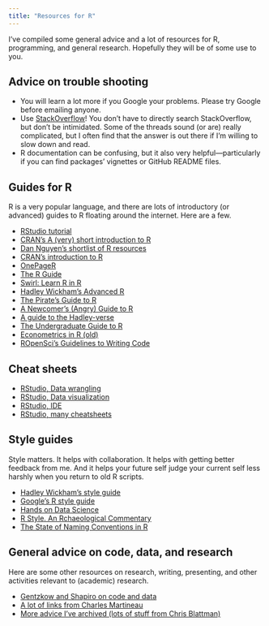 ```yaml
---
title: "Resources for R"
---
```


I've compiled some general advice and a lot of resources for R, programming, and general research. Hopefully they will be of some use to you.

## Advice on trouble shooting

- You will learn a lot more if you Google your problems. Please try Google before emailing anyone.
- Use [StackOverflow](http://stackoverflow.com)! You don't have to directly search StackOverflow, but don't be intimidated. Some of the threads sound (or are) really complicated, but I often find that the answer is out there if I'm willing to slow down and read.
- R documentation can be confusing, but it also very helpful—particularly if you can find packages' vignettes or GitHub README files.

## Guides for R

R is a very popular language, and there are lots of introductory (or advanced) guides to R floating around the internet. Here are a few.

- [RStudio tutorial](http://web.cs.ucla.edu/~gulzar/rstudio/basic-tutorial.html)
- [CRAN's A (very) short introduction to R](https://cran.r-project.org/doc/contrib/Torfs+Brauer-Short-R-Intro.pdf)
- [Dan Nguyen's shortlist of R resources](http://blog.danwin.com/best-and-free-r-language-resources)
- [CRAN's introduction to R](https://cran.r-project.org/doc/manuals/r-release/R-intro.pdf)
- [OnePageR](http://togaware.com/onepager/)
- [The R Guide](https://cran.r-project.org/doc/contrib/Owen-TheRGuide.pdf)
- [Swirl: Learn R in R](http://swirlstats.com/)
- [Hadley Wickham's Advanced R](http://adv-r.had.co.nz/)
- [The Pirate's Guide to R](http://nathanieldphillips.com/thepiratesguidetor/)
- [A Newcomer's (Angry) Guide to R](http://arrgh.tim-smith.us/)
- [A guide to the Hadley-verse](https://barryrowlingson.github.io/hadleyverse/#1)
- [The Undergraduate Guide to R](http://www.biostat.jhsph.edu/~ajaffe/docs/undergradguidetoR.pdf)
- [Econometrics in R (old)](https://cran.r-project.org/doc/contrib/Farnsworth-EconometricsInR.pdf)
- [ROpenSci's Guidelines to Writing Code](https://ropensci.github.io/reproducibility-guide/sections/writingCode/)

## Cheat sheets

- [RStudio, Data wrangling](http://www.rstudio.com/wp-content/uploads/2015/02/data-wrangling-cheatsheet.pdf)
- [RStudio, Data visualization](http://www.rstudio.com/wp-content/uploads/2015/12/ggplot2-cheatsheet-2.0.pdf)
- [RStudio, IDE](http://www.rstudio.com/wp-content/uploads/2016/01/rstudio-IDE-cheatsheet.pdf)
- [RStudio, many cheatsheets](https://www.rstudio.com/resources/cheatsheets/)

## Style guides

Style matters. It helps with collaboration. It helps with getting better feedback from me. And it helps your future self judge your current self less harshly when you return to old R scripts.

- [Hadley Wickham's style guide](http://adv-r.had.co.nz/Style.html)
- [Google's R style guide](https://google.github.io/styleguide/Rguide.xml)
- [Hands on Data Science](http://handsondatascience.com/StyleO.pdf)
- [R Style. An Rchaeological Commentary](https://cran.r-project.org/web/packages/rockchalk/vignettes/Rstyle.pdf)
- [The State of Naming Conventions in R](https://journal.r-project.org/archive/2012-2/RJournal_2012-2_Baaaath.pdf)

## General advice on code, data, and research

Here are some other resources on research, writing, presenting, and other activities relevant to (academic) research.

- [Gentzkow and Shapiro on code and data](https://web.stanford.edu/~gentzkow/research/CodeAndData.pdf)
- [A lot of links from Charles Martineau](http://www.charlesmartineau.com/research-advice)
- [More advice I've archived (lots of stuff from Chris Blattman)](https://github.com/edrubin/Advice)
